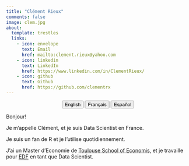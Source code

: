 ```yaml
---
title: "Clément Rieux"
comments: false
image: clem.jpg
about:
  template: trestles
  links:
    - icon: envelope
      text: Email
      href: mailto:clement.rieux@yahoo.com
    - icon: linkedin
      text: LinkedIn
      href: https://www.linkedin.com/in/ClementRieux/
    - icon: github
      text: Github
      href: https://github.com/clementrx
---
```


<center>

::: {.btn-group role="group" aria-label="About"}
<a href="about.html"> <button type="button" class="btn btn-primary me-md-2 btn-sm">English</button></a> <a href="about-fr.html"> <button type="button" class="btn btn-primary me-md-2 btn-sm">Français</button></a> <a href="about-es.html"> <button type="button" class="btn btn-primary me-md-2 btn-sm">Español</button></a>
:::

</center>

::: {#hero-heading}
Bonjour!

Je m'appelle Clément, et je suis Data Scientist en France.

Je suis un fan de R et je l'utilise quotidiennement.

J'ai un Master d'Economie de [Toulouse School of Economis](https://www.tse-fr.eu/), et je travaille pour [EDF](https://www.edf.fr/) en tant que Data Scientist.

<!-- Mes projets personnels sont axés sur les courses de chevaux en France. -->
:::
